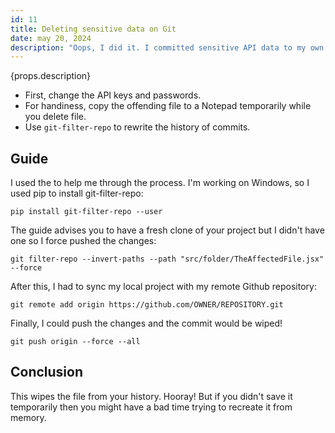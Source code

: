 ---
id: 11
title: Deleting sensitive data on Git
date: may 20, 2024
description: "Oops, I did it. I committed sensitive API data to my own Github. All good, I learned how to remove it. How did I remove the commits and fix this issue?"
---

{props.description}

- First, change the API keys and passwords.
- For handiness, copy the offending file to a Notepad temporarily while you delete file.
- Use `git-filter-repo` to rewrite the history of commits.

## Guide

I used the <Anchor link="https://docs.github.com/en/authentication/keeping-your-account-and-data-secure/removing-sensitive-data-from-a-repository" text="Github Docs" variant="link" isExternal /> to help me through the process. I'm working on Windows, so I used pip to install git-filter-repo:

```shell
pip install git-filter-repo --user
```

The guide advises you to have a fresh clone of your project but I didn't have one so I force pushed the changes:

```shell
git filter-repo --invert-paths --path "src/folder/TheAffectedFile.jsx" --force
```

After this, I had to sync my local project with my remote Github repository:

```shell
git remote add origin https://github.com/OWNER/REPOSITORY.git
```

Finally, I could push the changes and the commit would be wiped!

```shell
git push origin --force --all
```

## Conclusion

This wipes the file from your history. Hooray! But if you didn't save it temporarily then you might have a bad time trying to recreate it from memory.
